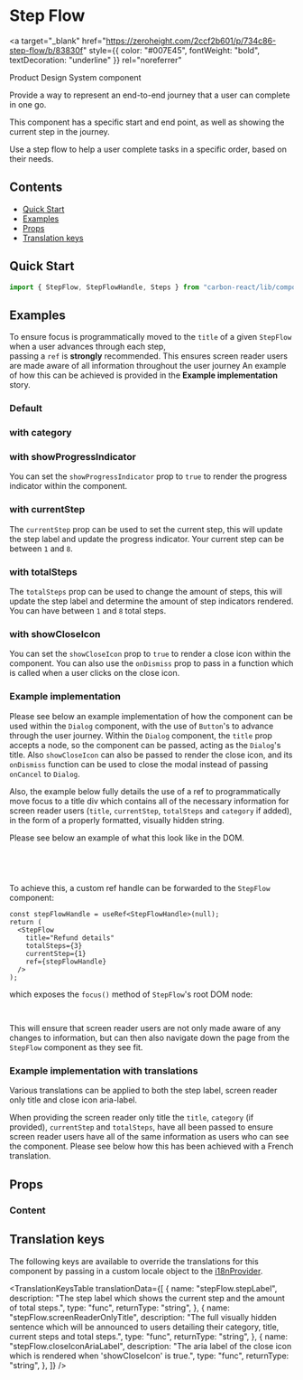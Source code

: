 


<Meta title="Step Flow" of={StepFlowStories} />

# Step Flow

<a
  target="_blank"
  href="https://zeroheight.com/2ccf2b601/p/734c86-step-flow/b/83830f"
  style={{ color: "#007E45", fontWeight: "bold", textDecoration: "underline" }}
  rel="noreferrer"
>
  Product Design System component
</a>

Provide a way to represent an end-to-end journey that a user can complete in one go.

This component has a specific start and end point, as well as showing the current step in the journey.

Use a step flow to help a user complete tasks in a specific order, based on their needs.

## Contents

- [Quick Start](#quick-start)
- [Examples](#examples)
- [Props](#props)
- [Translation keys](#translation-keys)

## Quick Start

```js
import { StepFlow, StepFlowHandle, Steps } from "carbon-react/lib/components/step-flow";
```

## Examples

To ensure focus is programmatically moved to the `title` of a given `StepFlow` when a user advances through each step,  
passing a `ref` is **strongly** recommended. This ensures screen reader users are made aware of all information throughout the user journey
An example of how this can be achieved is provided in the **Example implementation** story.

### Default

<Canvas of={StepFlowStories.DefaultStory} />

### with category

<Canvas of={StepFlowStories.CategoryStory} />

### with showProgressIndicator

You can set the `showProgressIndicator` prop to `true` to render the progress indicator within the component.

<Canvas of={StepFlowStories.ShowProgressIndicatorStory} />

### with currentStep

The `currentStep` prop can be used to set the current step, this will update the step label and update the progress indicator. Your
current step can be between `1` and `8`.

<Canvas of={StepFlowStories.CurrentStepStory} />

### with totalSteps

The `totalSteps` prop can be used to change the amount of steps, this will update the step label and determine the amount of step indicators rendered.
You can have between `1` and `8` total steps.

<Canvas of={StepFlowStories.TotalStepsStory} />

### with showCloseIcon

You can set the `showCloseIcon` prop to `true` to render a close icon within the component. You can also use the `onDismiss` prop to pass in a function
which is called when a user clicks on the close icon.

<Canvas of={StepFlowStories.ShowCloseIconStory} />

### Example implementation

Please see below an example implementation of how the component can be used within the `Dialog` component, with the use of `Button`'s to advance through the user
journey. Within the `Dialog` component, the `title` prop accepts a node, so the component can be passed, acting as the `Dialog`'s title. Also `showCloseIcon` can
also be passed to render the close icon, and its `onDismiss` function can be used to close the modal instead of passing `onCancel` to `Dialog`.

Also, the example below fully details the use of a ref to programmatically move focus to a title div which contains all of the necessary information for screen reader users
(`title`, `currentStep`, `totalSteps` and `category` if added), in the form of a properly formatted, visually hidden string.

Please see below an example of what this look like in the DOM.

```jsx
<span data-element="visually-hidden-title-text">
  Add client. Transaction Type. Step 1 of 3.
</span>
```

<Canvas of={StepFlowStories.ExampleImplementation} />

To achieve this, a custom ref handle can be forwarded to the `StepFlow` component:

```tsx
const stepFlowHandle = useRef<StepFlowHandle>(null);
return (
  <StepFlow
    title="Refund details"
    totalSteps={3}
    currentStep={1}
    ref={stepFlowHandle}
  />
);
```

which exposes the `focus()` method of `StepFlow`'s root DOM node:

```ts
stepFlowHandle.current?.focus();
```

This will ensure that screen reader users are not only made aware of any changes to information, but can then also navigate down the page from the `StepFlow` component as they see fit.

### Example implementation with translations

Various translations can be applied to both the step label, screen reader only title and close icon aria-label.

When providing the screen reader only title the `title`, `category` (if provided), `currentStep` and `totalSteps`, have all been passed to ensure screen reader users have all of the same information
as users who can see the component. Please see below how this has been achieved with a French translation.

<Canvas of={StepFlowStories.ExampleImplementationWithTranslations} />

## Props

### Content

<ArgTypes of={StepFlowStories} />

## Translation keys

The following keys are available to override the translations for this component by passing in a custom locale object to the
[i18nProvider](../?path=/docs/documentation-i18n--docs).

<TranslationKeysTable
  translationData={[
    {
      name: "stepFlow.stepLabel",
      description:
        "The step label which shows the current step and the amount of total steps.",
      type: "func",
      returnType: "string",
    },
    {
      name: "stepFlow.screenReaderOnlyTitle",
      description:
        "The full visually hidden sentence which will be announced to users detailing their category, title, current steps and total steps.",
      type: "func",
      returnType: "string",
    },
    {
      name: "stepFlow.closeIconAriaLabel",
      description:
        "The aria label of the close icon which is rendered when 'showCloseIcon' is true.",
      type: "func",
      returnType: "string",
    },
  ]}
/>
